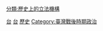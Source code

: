 {{catmore|臺灣省諮議會}}

[[Category:台中市的政府機構|台]]
[[Category:國民政府時期省級民意機構|台]]
[[Category:中華民國地方議會|歷史]]
[[分類:歷史上的立法機構|分類:歷史上的立法機構]]
[[Category:臺灣戰後時期政治|Category:臺灣戰後時期政治]]